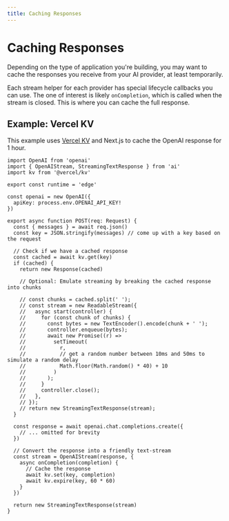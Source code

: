 ```yaml
---
title: Caching Responses
---
```


# Caching Responses

Depending on the type of application you're building, you may want to cache the responses you receive from your AI provider, at least temporarily.

Each stream helper for each provider has special lifecycle callbacks you can use. The one of interest is likely `onCompletion`, which is called when the stream is closed. This is where you can cache the full response.

## Example: Vercel KV

This example uses [Vercel KV](https://vercel.com/storage/kv) and Next.js to cache the OpenAI response for 1 hour.

```tsx filename="app/api/chat/route.ts"
import OpenAI from 'openai'
import { OpenAIStream, StreamingTextResponse } from 'ai'
import kv from '@vercel/kv'

export const runtime = 'edge'

const openai = new OpenAI({
  apiKey: process.env.OPENAI_API_KEY!
})

export async function POST(req: Request) {
  const { messages } = await req.json()
  const key = JSON.stringify(messages) // come up with a key based on the request

  // Check if we have a cached response
  const cached = await kv.get(key)
  if (cached) {
    return new Response(cached)

    // Optional: Emulate streaming by breaking the cached response into chunks

    // const chunks = cached.split(' ');
    // const stream = new ReadableStream({
    //   async start(controller) {
    //     for (const chunk of chunks) {
    //       const bytes = new TextEncoder().encode(chunk + ' ');
    //       controller.enqueue(bytes);
    //       await new Promise((r) =>
    //         setTimeout(
    //           r,
    //           // get a random number between 10ms and 50ms to simulate a random delay
    //           Math.floor(Math.random() * 40) + 10
    //         )
    //       );
    //     }
    //     controller.close();
    //   },
    // });
    // return new StreamingTextResponse(stream);
  }

  const response = await openai.chat.completions.create({
    // ... omitted for brevity
  })

  // Convert the response into a friendly text-stream
  const stream = OpenAIStream(response, {
    async onCompletion(completion) {
      // Cache the response
      await kv.set(key, completion)
      await kv.expire(key, 60 * 60)
    }
  })

  return new StreamingTextResponse(stream)
}
```
